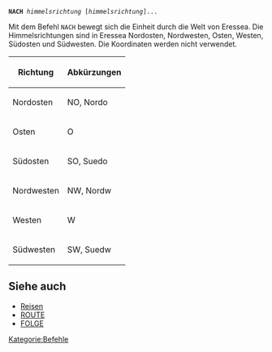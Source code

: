 <tt>'''NACH''' ''himmelsrichtung'' [''himmelsrichtung'']...</tt>

Mit dem Befehl <tt>NACH</tt> bewegt sich die Einheit durch die Welt von Eressea. Die Himmelsrichtungen sind in Eressea Nordosten, Nordwesten, Osten, Westen, Südosten und Südwesten. Die Koordinaten werden nicht verwendet.

{|border="1"
! Richtung 	!! Abkürzungen
|-
|Nordosten 	|| NO, Nordo
|-
|Osten 	|| O
|-
|Südosten 	|| SO, Suedo
|-
|Nordwesten 	|| NW, Nordw
|-
|Westen 	|| W 	
|-
|Südwesten  || SW, Suedw
|}


== Siehe auch ==

* [[Reisen]]
* [[ROUTE]]
* [[FOLGE]]

[[Kategorie:Befehle]]